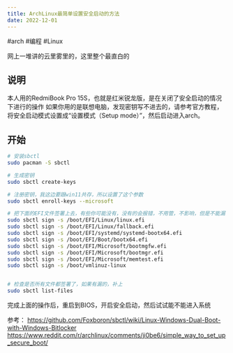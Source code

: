 ```yaml
---
title: ArchLinux最简单设置安全启动的方法
date: 2022-12-01
---
```


#arch #编程 #Linux


网上一堆讲的云里雾里的，这里整个最直白的

## 说明


本人用的RedmiBook Pro 15S，也就是红米锐龙版，是在关闭了安全启动的情况下进行的操作
如果你用的是联想电脑，发现密钥写不进去的，请参考官方教程，将安全启动模式设置成“设置模式（Setup mode）”，然后启动进入arch。


## 开始

```bash
# 安装sbctl
sudo pacman -S sbctl

# 生成密钥
sudo sbctl create-keys

# 注册密钥，我这边要跟win11共存，所以设置了这个参数
sudo sbctl enroll-keys --microsoft

# 把下面的EFI文件签署上去，有些你可能没有，没有的会报错，不用管，不影响，但是不能漏
sudo sbctl sign -s /boot/EFI/Linux/linux.efi
sudo sbctl sign -s /boot/EFI/Linux/fallback.efi
sudo sbctl sign -s /boot/EFI/systemd/systemd-bootx64.efi
sudo sbctl sign -s /boot/EFI/Boot/bootx64.efi
sudo sbctl sign -s /boot/EFI/Microsoft/bootmgfw.efi
sudo sbctl sign -s /boot/EFI/Microsoft/bootmgr.efi
sudo sbctl sign -s /boot/EFI/Microsoft/memtest.efi
sudo sbctl sign -s /boot/vmlinuz-linux


# 检查是否所有文件都签署了，如果有漏的，补上
sudo sbctl list-files
```

完成上面的操作后，重启到BIOS，开启安全启动，然后试试能不能进入系统


参考：
	https://github.com/Foxboron/sbctl/wiki/Linux-Windows-Dual-Boot-with-Windows-Bitlocker
	https://www.reddit.com/r/archlinux/comments/ji0be6/simple_way_to_set_up_secure_boot/